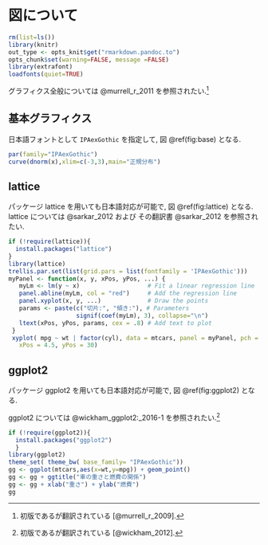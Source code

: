 # 図について

```r
rm(list=ls())
library(knitr)
out_type <- opts_knit$get("rmarkdown.pandoc.to")
opts_chunk$set(warning=FALSE, message =FALSE)
library(extrafont)
loadfonts(quiet=TRUE)
```
グラフィクス全般については @murrell_r_2011 を参照されたい.[^1] 

[^1]: 初版であるが翻訳されている [@murrell_r_2009].

## 基本グラフィクス
日本語フォントとして `IPAexGothic` を指定して, 図 \@ref(fig:base) となる.

```r
par(family="IPAexGothic")
curve(dnorm(x),xlim=c(-3,3),main="正規分布")
```

## lattice
パッケージ lattice\index{lattice} を用いても日本語対応が可能で, 図 \@ref(fig:lattice) となる. lattice については @sarkar_2012 および その翻訳書 @sarkar_2012 を参照されたい.

```r
if (!require(lattice)){
  install.packages("lattice")
}
library(lattice)
trellis.par.set(list(grid.pars = list(fontfamily = 'IPAexGothic')))
myPanel <- function(x, y, xPos, yPos, ...) {
   myLm <- lm(y ~ x)                   # Fit a linear regression line
   panel.abline(myLm, col = "red")     # Add the regression line
   panel.xyplot(x, y, ...)             # Draw the points
   params <- paste(c("切片:", "傾き:"), # Parameters
                   signif(coef(myLm), 3), collapse="\n")
   ltext(xPos, yPos, params, cex = .8) # Add text to plot
 }
 xyplot( mpg ~ wt | factor(cyl), data = mtcars, panel = myPanel, pch = 16,
   xPos = 4.5, yPos = 30)
```

## ggplot2 
パッケージ ggplot2\index{ggplot2} を用いても日本語対応が可能で, 図 \@ref(fig:ggplot2) となる.

ggplot2 については @wickham_ggplot2:_2016-1 を参照されたい.[^2] 

[^2]: 初版であるが翻訳されている [@wickham_2012].

```r
if (!require(ggplot2)){
  install.packages("ggplot2")
  }
library(ggplot2)
theme_set( theme_bw( base_family= "IPAexGothic"))
gg <- ggplot(mtcars,aes(x=wt,y=mpg)) + geom_point()
gg <- gg + ggtitle("車の重さと燃費の関係")
gg <- gg + xlab("重さ") + ylab("燃費")
gg
```

